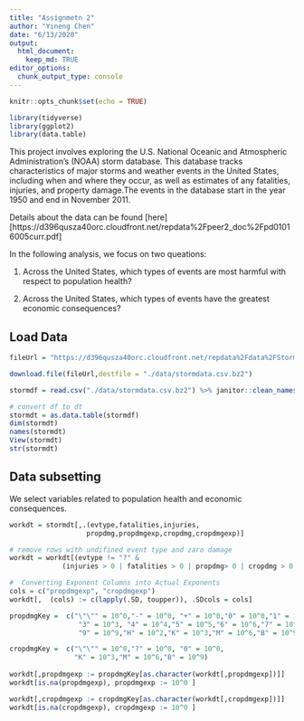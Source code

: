 ```yaml
---
title: "Assignmetn 2"
author: "Yineng Chen"
date: "6/13/2020"
output: 
  html_document:
    keep_md: TRUE 
editor_options: 
  chunk_output_type: console
---
```


```r
knitr::opts_chunk$set(echo = TRUE)

library(tidyverse)
library(ggplot2)
library(data.table)
```

This project involves exploring the U.S. National Oceanic and Atmospheric Administration's (NOAA) storm database. This database tracks characteristics of major storms and weather events in the United States, including when and where they occur, as well as estimates of any fatalities, injuries, and property damage.The events in the database start in the year 1950 and end in November 2011. 

Details about the data can be found [here][https://d396qusza40orc.cloudfront.net/repdata%2Fpeer2_doc%2Fpd01016005curr.pdf]


In the following analysis, we focus on two queations:

1. Across the United States, which types of events are most harmful with respect to population health?

2. Across the United States, which types of events have the greatest economic consequences?

## Load Data

```r
fileUrl = "https://d396qusza40orc.cloudfront.net/repdata%2Fdata%2FStormData.csv.bz2"

download.file(fileUrl,destfile = "./data/stormdata.csv.bz2")

stormdf = read.csv("./data/stormdata.csv.bz2") %>% janitor::clean_names()

# convert df to dt
stormdt = as.data.table(stormdf)
dim(stormdt)
names(stormdt)
View(stormdt)
str(stormdt)
```


## Data subsetting

We select variables related to population health and economic consequences.

```r
workdt = stormdt[,.(evtype,fatalities,injuries,
                   propdmg,propdmgexp,cropdmg,cropdmgexp)]

# remove rows with undifined event type and zaro damage
workdt = workdt[(evtype != "?" & 
             (injuries > 0 | fatalities > 0 | propdmg> 0 | cropdmg > 0))]

#  Converting Exponent Columns into Actual Exponents 
cols = c("propdmgexp", "cropdmgexp")
workdt[,  (cols) := c(lapply(.SD, toupper)), .SDcols = cols]

propdmgKey =  c("\"\"" = 10^0,"-" = 10^0, "+" = 10^0,"0" = 10^0,"1" = 10^1,"2" = 10^2,
                 "3" = 10^3, "4" = 10^4,"5" = 10^5,"6" = 10^6,"7" = 10^7,"8" = 10^8,
                 "9" = 10^9,"H" = 10^2,"K" = 10^3,"M" = 10^6,"B" = 10^9)

cropdmgKey =  c("\"\"" = 10^0,"?" = 10^0, "0" = 10^0,
                "K" = 10^3,"M" = 10^6,"B" = 10^9)
  
workdt[,propdmgexp := propdmgKey[as.character(workdt[,propdmgexp])]]
workdt[is.na(propdmgexp), propdmgexp := 10^0 ]

workdt[,cropdmgexp := cropdmgKey[as.character(workdt[,cropdmgexp])]]
workdt[is.na(cropdmgexp), cropdmgexp := 10^0 ]
```

